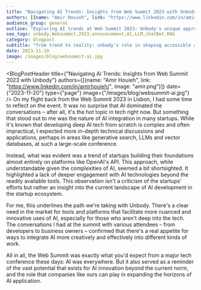 ```yaml
---
title: "Navigating AI Trends: Insights from Web Summit 2023 with Unbody"
authors: [{name: "Amir Houieh", link: "https://www.linkedin.com/in/amirhouieh/", image: "amir.png"}]
audience_group: general
outline: "Exploring AI trends at Web Summit 2023: Unbody's unique approach to simplifying AI with one-line coding, bridging gaps in AI innovation"
seo_tags: unbody,Websummit,2023,announcement,AI,LLM,chatBot,RAG
category: blogpost
subtitle: "from trend to reality: unbody's role in shaping accessible ai at web summit 2023"
date: 2023-11-20
image: /images/blog/websummit-ai.jpg
---
```



<BlogPostHeader title={"Navigating AI Trends: Insights from Web Summit 2023 with Unbody"}
                authors={[{name: "Amir Houieh", link: "https://www.linkedin.com/in/amirhouieh/", image: "amir.png"}]}
                date={"2023-11-20"}
                type={"page"}
                image={"/images/blog/websummit-ai.jpg"}
/>
On my flight back from the Web Summit 2023 in Lisbon, I had some time to reflect on the event. It was no surprise that AI dominated the conversations – after all, it's the hot topic in tech right now. But something that stood out to me was the nature of AI integration in many startups. While it's known that developing deep AI tech from scratch is complex and often impractical, I expected more in-depth technical discussions and applications, perhaps in areas like generative search, LLMs and vector databases, at such a large-scale conference.

Instead, what was evident was a trend of startups building their foundations almost entirely on platforms like OpenAI's API. This approach, while understandable given the complexities of AI, seemed a bit shortsighted. It highlighted a lack of deeper engagement with AI technologies beyond the readily available tools. This observation isn't a criticism of the startups' efforts but rather an insight into the current landscape of AI development in the startup ecosystem.

For me, this underlines the path we're taking with Unbody. There's a clear need in the market for tools and platforms that facilitate more nuanced and innovative uses of AI, especially for those who aren't deep into the tech. The conversations I had at the summit with various attendees – from developers to business owners – confirmed that there's a real appetite for ways to integrate AI more creatively and effectively into different kinds of work.

All in all, the Web Summit was exactly what you'd expect from a major tech conference these days: AI was everywhere. But it also served as a reminder of the vast potential that exists for AI innovation beyond the current norm, and the role that companies like ours can play in expanding the horizons of AI application.
